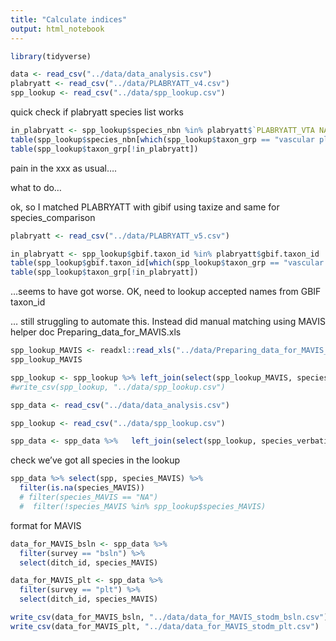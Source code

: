 ```yaml
---
title: "Calculate indices"
output: html_notebook
---
```



```r
library(tidyverse)
```



```r
data <- read_csv("../data/data_analysis.csv")
plabryatt <- read_csv("../data/PLABRYATT_v4.csv")
spp_lookup <- read_csv("../data/spp_lookup.csv")
```

quick check if plabryatt species list works
```r
in_plabryatt <- spp_lookup$species_nbn %in% plabryatt$`PLABRYATT_VTA NAME`
table(spp_lookup$species_nbn[which(spp_lookup$taxon_grp == "vascular plant")] %in% plabryatt$`PLABRYATT_VTA NAME`)
table(spp_lookup$taxon_grp[!in_plabryatt])
```

pain in the xxx as usual....


what to do...

ok, so I matched PLABRYATT with gibif using taxize and same for species_comparison


```r
plabryatt <- read_csv("../data/PLABRYATT_v5.csv")
```

```r
in_plabryatt <- spp_lookup$gbif.taxon_id %in% plabryatt$gbif.taxon_id
table(spp_lookup$gbif.taxon_id[which(spp_lookup$taxon_grp == "vascular plant")] %in% plabryatt$gbif.taxon_id)
table(spp_lookup$taxon_grp[!in_plabryatt])
```

...seems to have got worse.  OK, need to lookup accepted names from GBIF taxon_id



... still struggling to automate this.  Instead did manual matching using MAVIS helper doc Preparing_data_for_MAVIS.xls

```r
spp_lookup_MAVIS <- readxl::read_xls("../data/Preparing_data_for_MAVIS_stodmarsh.xls", sheet = 1)
spp_lookup_MAVIS

```

```r
spp_lookup <- spp_lookup %>% left_join(select(spp_lookup_MAVIS, species_verbatim, species_MAVIS))
#write_csv(spp_lookup, "../data/spp_lookup.csv")
```
```r
spp_data <- read_csv("../data/data_analysis.csv")
```

```r
spp_lookup <- read_csv("../data/spp_lookup.csv")
```

```r
spp_data <- spp_data %>%   left_join(select(spp_lookup, species_verbatim, species_MAVIS), by = c("spp" = "species_verbatim"))

```

check we've got all species in the lookup
```r
spp_data %>% select(spp, species_MAVIS) %>% 
  filter(is.na(species_MAVIS))
  # filter(species_MAVIS == "NA")
  #  filter(!species_MAVIS %in% spp_lookup$species_MAVIS)


```



format for MAVIS
```r
data_for_MAVIS_bsln <- spp_data %>% 
  filter(survey == "bsln") %>% 
  select(ditch_id, species_MAVIS)

data_for_MAVIS_plt <- spp_data %>% 
  filter(survey == "plt") %>% 
  select(ditch_id, species_MAVIS)

write_csv(data_for_MAVIS_bsln, "../data/data_for_MAVIS_stodm_bsln.csv")
write_csv(data_for_MAVIS_plt, "../data/data_for_MAVIS_stodm_plt.csv")
```


```r

```


